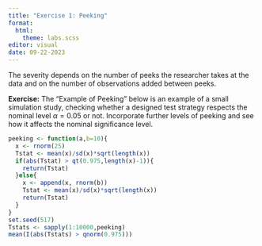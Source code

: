 ```yaml
---
title: "Exercise 1: Peeking"
format: 
  html:
    theme: labs.scss
editor: visual
date: 09-22-2023
---
```


The severity depends on the number of peeks the researcher takes at the data and on the number of observations added between peeks.

**Exercise:** The "Example of Peeking" below is an example of a small simulation study, checking whether a designed test strategy respects the nominal level $\alpha = 0.05$ or not. Incorporate further levels of peeking and see how it affects the nominal significance level.


```r
peeking <- function(a,b=10){
  x <- rnorm(25)
  Tstat <- mean(x)/sd(x)*sqrt(length(x))
  if(abs(Tstat) > qt(0.975,length(x)-1)){
    return(Tstat)
  }else{
    x <- append(x, rnorm(b))
    Tstat <- mean(x)/sd(x)*sqrt(length(x))
    return(Tstat)
  }
}
set.seed(517)
Tstats <- sapply(1:10000,peeking)
mean(I(abs(Tstats) > qnorm(0.975)))
```